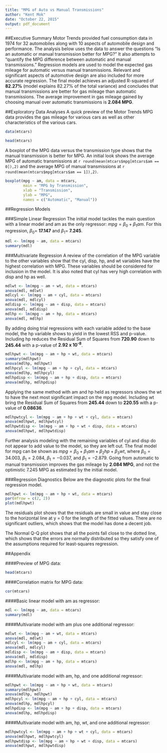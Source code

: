```yaml
---
title: "MPG of Auto vs Manual Transmissions"
author: "Kent Mok"
date: "October 22, 2015"
output: pdf_document
---
```


##Executive Summary
Motor Trends provided fuel consumption data in 1974 for 32 automobiles along 
with 10 aspects of automobile design and performance. The analysis below uses 
the data to answer the questions "Is an automatic or manual transmission better 
for MPG?" It also attempts to "quantify the MPG difference between automatic and 
manual transmissions." Regression models are used to model the expected gas 
mileage for automatic versus manual transmissions. Relevant and significant 
aspects of automotive design are also included for more accurate regression. The 
final model achieves an adjusted R-squared of **82.27%** (model explains 82.27% 
of the total variance) and concludes that manual transmissions are better for 
gas mileage than automatic transmissions. The average improvement in gas mileage 
gained by choosing manual over automatic transmissions is **2.084 MPG**.

##Exploratory Data Analyses
A quick preview of the Motor Trends MPG data provides the gas mileage for 
various cars as well as other characteristics of the various cars.
```r
data(mtcars)

head(mtcars)
```

A boxplot of the MPG data versus the transmission type shows that the manual 
transmission is better for MPG. An initial look shows the average MPG of 
automatic transmissions at `r round(mean(mtcars$mpg[mtcars$am == 0]),2)` and the
average MPG of manual transmissions at 
`r round(mean(mtcars$mpg[mtcars$am == 1]),2)`.

```r
boxplot(mpg ~ am, data = mtcars, 
        main = "MPG by Transmission", 
        xlab = "Transmission", 
        ylab = "MPG", 
        names = c("Automatic", "Manual"))
```

##Regression Models

###Simple Linear Regression
The initial model tackles the main question with a linear model and am as the 
only regressor: $mpg = \beta_0 + \beta_1 am$. For this regression, 
$\beta_0 =$ **17.147** and $\beta_1 =$ **7.245**.

```r
mdl <- lm(mpg ~ am, data = mtcars)
summary(mdl)
```

###Multivariate Regression
A review of the correlation of the MPG variable to the other variables show that 
the cyl, disp, hp, and wt variables have the highest correlation with MPG. These 
variables should be considered for inclusion in the model. It is also noted that 
cyl has very high correlation with disp and hp as well.

```r
mdlwt <- lm(mpg ~ am + wt, data = mtcars)
anova(mdl, mdlwt)
mdlcyl <- lm(mpg ~ am + cyl, data = mtcars)
anova(mdl, mdlcyl)
mdldisp <- lm(mpg ~ am + disp, data = mtcars)
anova(mdl, mdldisp)
mdlhp <- lm(mpg ~ am + hp, data = mtcars)
anova(mdl, mdlhp)
```
By adding doing trial regressions with each variable added to the base model, 
the hp variable shows to yield in the lowest RSS and p-value. Including hp 
reduces the Residual Sum of Squares from **720.90** down to **245.44** with a 
p-value of **2.92 x 10^-8^**.

```r
mdlhpwt <- lm(mpg ~ am + hp + wt, data = mtcars)
summary(mdlhpwt)
anova(mdlhp, mdlhpwt)
mdlhpcyl <- lm(mpg ~ am + hp + cyl, data = mtcars)
anova(mdlhp, mdlhpcyl)
mdlhpdisp <- lm(mpg ~ am + hp + disp, data = mtcars)
anova(mdlhp, mdlhpdisp)
```
Applying the same method with am and hp held as regressors shows the wt to have 
the next most significant impact on the mpg model. Including wt bring the 
Residual Sum of Squares from **245.44** down to **220.55** with a p-value of 
**0.08636**.

```r
mdlhpwtcyl <- lm(mpg ~ am + hp + wt + cyl, data = mtcars)
anova(mdlhpwt, mdlhpwtcyl)
mdlhpwtdisp <- lm(mpg ~ am + hp + wt + disp, data = mtcars)
anova(mdlhpwt, mdlhpwtdisp)
```
Further analysis modeling with the remaining variables of cyl and disp do not 
appear to add value to the model, so they are left out. The final model for mpg 
can be shown as $mpg = \beta_0 + \beta_1 am + \beta_2 hp + \beta_3 wt$, where 
$\beta_0 = 34.003$, $\beta_1 = 2.084$, $\beta_1 = -0.037$, and 
$\beta_1 = -2.879$. Going from automatic to manual transmission improves the gas 
mileage by **2.084 MPG**, and not the optimistic 7.245 MPG as estimated by the 
initial model.

###Regression Diagnostics
Below are the diagnostic plots for the final regression model.

```r
mdlhpwt <- lm(mpg ~ am + hp + wt, data = mtcars)
par(mfrow = c(2, 2))
plot(mdlhpwt)
```

The residuals plot shows that the residuals are small in value and stay close to 
the horizontal line at y = 0 for the length of the fitted values. There are no 
significant outliers, which shows that the model has done a decent job.

The Normal Q-Q plot shows that all the points fall close to the dotted line, 
which shows that the errors are normally distributed so they satisfy one of the 
assumptions required for least-squares regression.

\pagebreak

##Appendix

####Preview of MPG data:
```r
head(mtcars)
```

####Correlation matrix for MPG data:
```r
cor(mtcars)
```

####Basic linear model with am as regressor:
```r
mdl <- lm(mpg ~ am, data = mtcars)
summary(mdl)
```

####Multivariate model with am plus one additional regressor:
```r
mdlwt <- lm(mpg ~ am + wt, data = mtcars)
anova(mdl, mdlwt)
mdlcyl <- lm(mpg ~ am + cyl, data = mtcars)
anova(mdl, mdlcyl)
mdldisp <- lm(mpg ~ am + disp, data = mtcars)
anova(mdl, mdldisp)
mdlhp <- lm(mpg ~ am + hp, data = mtcars)
anova(mdl, mdlhp)
```

####Multivariate model with am, hp, and one additional regressor:
```r
mdlhpwt <- lm(mpg ~ am + hp + wt, data = mtcars)
summary(mdlhpwt)
anova(mdlhp, mdlhpwt)
mdlhpcyl <- lm(mpg ~ am + hp + cyl, data = mtcars)
anova(mdlhp, mdlhpcyl)
mdlhpdisp <- lm(mpg ~ am + hp + disp, data = mtcars)
anova(mdlhp, mdlhpdisp)
```

####Multivariate model with am, hp, wt, and one additional regressor:
```r
mdlhpwtcyl <- lm(mpg ~ am + hp + wt + cyl, data = mtcars)
anova(mdlhpwt, mdlhpwtcyl)
mdlhpwtdisp <- lm(mpg ~ am + hp + wt + disp, data = mtcars)
anova(mdlhpwt, mdlhpwtdisp)
```